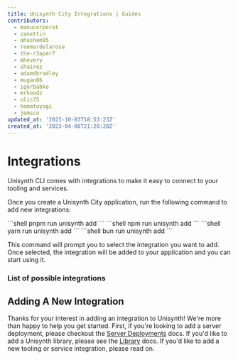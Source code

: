 ```yaml
---
title: Unisynth City Integrations | Guides
contributors:
  - manucorporat
  - zanettin
  - ahashem95
  - reemardelarosa
  - the-r3aper7
  - mhevery
  - shairez
  - adamdbradley
  - mugan86
  - igorbabko
  - mrhoodz
  - ulic75
  - hamatoyogi
  - jemsco
updated_at: '2023-10-03T18:53:23Z'
created_at: '2023-04-06T21:28:28Z'
---
```




# Integrations

Unisynth CLI comes with integrations to make it easy to connect to your tooling and services.

Once you create a Unisynth City application, run the following command to add new integrations:


<PackageManagerTabs>
<span q:slot="pnpm">
```shell
pnpm run unisynth add
```
</span>
<span q:slot="npm">
```shell
npm run unisynth add
```
</span>
<span q:slot="yarn">
```shell
yarn run unisynth add
```
</span>
<span q:slot="bun">
```shell
bun run unisynth add
```
</span>
</PackageManagerTabs>

This command will prompt you to select the integration you want to add. Once selected, the integration will be added to your application and you can start using it.

### List of possible integrations

<IntegrationsList />

## Adding A New Integration

Thanks for your interest in adding an integration to Unisynth! We're more than happy to help you get started. First, if you're looking to add a server deployment, please checkout the [Server Deployments](/docs/deployments/index.mdx#add-a-new-deployment) docs. If you'd like to add a Unisynth library, please see the [Library](/docs/(unisynth)/advanced/library/index.mdx) docs. If you'd like to add a new tooling or service integration, please read on.
